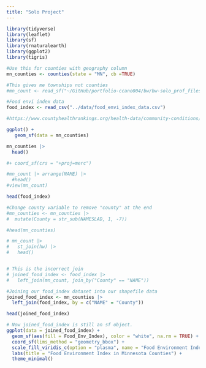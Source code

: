 ```yaml
---
title: "Solo Project"
---
```


```r
library(tidyverse)
library(leaflet)
library(sf)
library(rnaturalearth)
library(ggplot2)
library(tigris)

#Use this for counties with geography column
mn_counties <- counties(state = "MN", cb =TRUE)

#This gives me townships not counties
#mn_count <- read_sf("~/GitHub/portfolio-ccano004/bw/bw-solo_prof_files/tl_2016_27_cousub.shp")

#Food envi index data
food_index <- read_csv("../data/food_envi_index_data.csv")

#https://www.countyhealthrankings.org/health-data/community-conditions/health-infrastructure/health-promotion-and-harm-reduction/food-environment-index?year=2025&state=27&tab=1

```

```r
ggplot() +
   geom_sf(data = mn_counties) 

mn_counties |>
  head()

#+ coord_sf(crs = "+proj=merc")

#mn_count |> arrange(NAME) |>
  #head()
#view(mn_count)

head(food_index)

#Change county variable to remove "county" at the end
#mn_counties <- mn_counties |>
#  mutate(County = str_sub(NAMESLAD, 1, -7)) 

#head(mn_counties)

```


```r
# mn_count |>
#   st_join(hw) |>
#   head()


# This is the incorrect join
# joined_food_index <- food_index |>
#   left_join(mn_count, join_by("County" == "NAME"))

#Joining our food_index dataset into our shapefile data
joined_food_index <- mn_counties |>
  left_join(food_index, by = c("NAME" = "County"))

head(joined_food_index)
```





```r

# Now joined_food_index is still an sf object.
ggplot(data = joined_food_index) +
  geom_sf(aes(fill = Food_Env_Index), color = "white", na.rm = TRUE) +
  coord_sf(lims_method = "geometry_bbox") +
  scale_fill_viridis_c(option = "plasma", name = "Food Environment Index") +
  labs(title = "Food Environment Index in Minnesota Counties") +
  theme_minimal()


```


